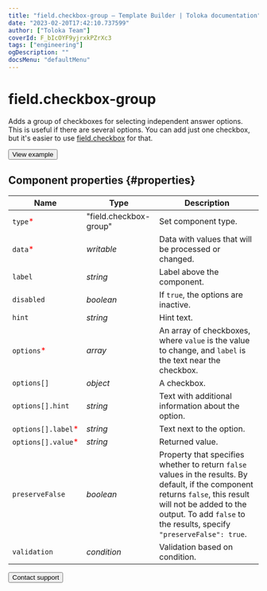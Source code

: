 ```yaml
---
title: "field.checkbox-group — Template Builder | Toloka documentation"
date: "2023-02-20T17:42:10.737599"
author: ["Toloka Team"]
coverId: F_bIcOYF9yjrxkPZrXc3
tags: ["engineering"]
ogDescription: ""
docsMenu: "defaultMenu"
---
```



# field.checkbox-group

Adds a group of checkboxes for selecting independent answer options. This is useful if there are several options. You can add just one checkbox, but it's easier to use [field.checkbox](/docs/template-builder/reference/field.checkbox) for that.

<Button themeColor="light" view="default" size="l" type="link" url="https://ya.cc/t/AA2nEh_E3twhqK">View example</Button>

## Component properties {#properties}

**Name** | **Type** | **Description**
----- | ----- | -----
`type`<span style="color: red">\*</span> | "field.checkbox-group" | Set component type.
`data`<span style="color: red">\*</span> | _writable_ | Data with values that will be processed or changed.
`label` | _string_ | Label above the component.
`disabled` | _boolean_ | If `true`, the options are inactive.
`hint`| _string_ | Hint text.
`options`<span style="color: red">\*</span> | _array_ | An array of checkboxes, where `value` is the value to change, and `label` is the text near the checkbox.
`options[]`| _object_ | A checkbox.
`options[].hint`| _string_ | Text with additional information about the option.
`options[].label`<span style="color: red">\*</span> | _string_ | Text next to the option.
`options[].value`<span style="color: red">\*</span> | _string_ | Returned value.
`preserveFalse`| _boolean_ | Property that specifies whether to return `false` values in the results. By default, if the component returns `false`, this result will not be added to the output. To add `false` to the results, specify `"preserveFalse": true`.
`validation` | _condition_ | Validation based on condition.

<Button themeColor="light" view="default" size="l" type="link" url="/docs/guide/troubleshooting/support?form-source=template-builder-reference-field-checkbox-group">Contact support</Button>
